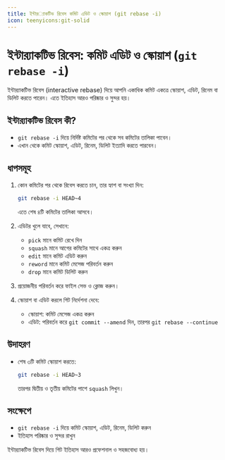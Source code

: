 ```yaml
---
title: ইন্টার‌্যাকটিভ রিবেস কমিট এডিট ও স্কোয়াশ (git rebase -i)
icon: teenyicons:git-solid
---
```


# ইন্টার‌্যাকটিভ রিবেস: কমিট এডিট ও স্কোয়াশ (`git rebase -i`)

ইন্টার‌্যাকটিভ রিবেস (interactive rebase) দিয়ে আপনি একাধিক কমিট একত্রে স্কোয়াশ, এডিট, রিনেম বা ডিলিট করতে পারেন। এতে ইতিহাস আরও পরিষ্কার ও সুন্দর হয়।

## ইন্টার‌্যাকটিভ রিবেস কী?
- `git rebase -i` দিয়ে নির্দিষ্ট কমিটের পর থেকে সব কমিটের তালিকা পাবেন।
- এখান থেকে কমিট স্কোয়াশ, এডিট, রিনেম, ডিলিট ইত্যাদি করতে পারবেন।

## ধাপসমূহ

1. কোন কমিটের পর থেকে রিবেস করতে চান, তার হ্যাশ বা সংখ্যা দিন:
   ```sh
   git rebase -i HEAD~4
   ```
   এতে শেষ ৪টি কমিটের তালিকা আসবে।

2. এডিটর খুলে যাবে, সেখানে:
   - `pick` মানে কমিট রেখে দিন
   - `squash` মানে আগের কমিটের সাথে একত্র করুন
   - `edit` মানে কমিট এডিট করুন
   - `reword` মানে কমিট মেসেজ পরিবর্তন করুন
   - `drop` মানে কমিট ডিলিট করুন

3. প্রয়োজনীয় পরিবর্তন করে ফাইল সেভ ও ক্লোজ করুন।

4. স্কোয়াশ বা এডিট করলে গিট নির্দেশনা দেবে:
   - স্কোয়াশ: কমিট মেসেজ একত্র করুন
   - এডিট: পরিবর্তন করে `git commit --amend` দিন, তারপর `git rebase --continue`

## উদাহরণ

- শেষ ৩টি কমিট স্কোয়াশ করতে:
  ```sh
  git rebase -i HEAD~3
  ```
  তারপর দ্বিতীয় ও তৃতীয় কমিটের পাশে `squash` লিখুন।

## সংক্ষেপে
- `git rebase -i` দিয়ে কমিট স্কোয়াশ, এডিট, রিনেম, ডিলিট করুন
- ইতিহাস পরিষ্কার ও সুন্দর রাখুন

ইন্টার‌্যাকটিভ রিবেস দিয়ে গিট ইতিহাস আরও প্রফেশনাল ও সহজবোধ্য হয়।
